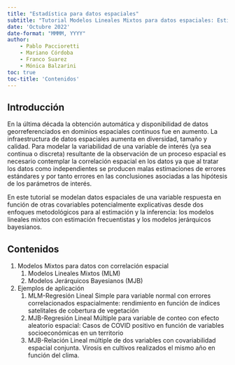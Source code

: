 ```yaml
---
title: "Estadística para datos espaciales"
subtitle: "Tutorial Modelos Lineales Mixtos para datos espaciales: Estimación Frecuentista y Bayesiana  "
date: 'Octubre 2022'
date-format: "MMMM, YYYY"
author: 
    - Pablo Paccioretti
    - Mariano Córdoba
    - Franco Suarez
    - Mónica Balzarini
toc: true
toc-title: 'Contenidos'
---
```


## Introducción

En la última década la obtención automática y disponibilidad de datos 
georreferenciados en dominios espaciales continuos fue en aumento. La 
infraestructura de datos espaciales aumenta en diversidad, tamaño y calidad. 
Para modelar la variabilidad de una variable de interés (ya sea continua o 
discreta) resultante de la observación de un proceso espacial es necesario 
contemplar la correlación espacial en los datos ya que al tratar los datos 
como independientes se producen malas estimaciones de errores estándares y 
por tanto errores en las conclusiones asociadas a las hipótesis de los 
parámetros de interés.

En este tutorial se modelan datos espaciales de una variable respuesta 
en función de otras covariables potencialmente explicativas desde dos 
enfoques metodológicos para al estimación y la inferencia: los modelos 
lineales mixtos con estimación frecuentistas y los modelos jerárquicos 
bayesianos. 


## Contenidos

1. Modelos Mixtos para datos con correlación espacial
    1. Modelos Lineales Mixtos (MLM)
    2. Modelos Jerárquicos Bayesianos (MJB)
2. Ejemplos de aplicación
    1. MLM-Regresión Lineal Simple para variable normal con errores
    correlacionados espacialmente: rendimiento en función de índices 
    satelitales de cobertura de vegetación
    2. MJB-Regresión Lineal Múltiple para variable de conteo con efecto 
    aleatorio espacial: Casos de COVID positivo en función de variables
    socioeconómicas en un territorio
    3. MJB-Relación Lineal múltiple de dos variables con covariabilidad 
    espacial conjunta. Virosis en cultivos realizados el mismo año en 
    función del clima.


